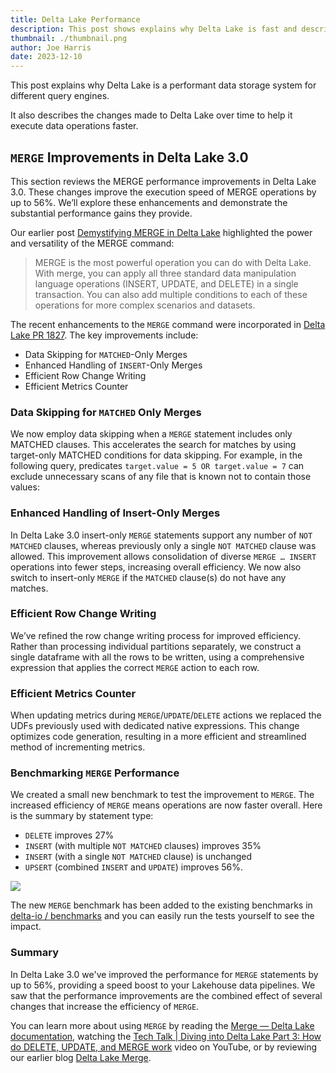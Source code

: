 ```yaml
---
title: Delta Lake Performance
description: This post shows explains why Delta Lake is fast and describes improvements to Delta Lake performance over time.
thumbnail: ./thumbnail.png
author: Joe Harris
date: 2023-12-10
---
```


This post explains why Delta Lake is a performant data storage system for different query engines.

It also describes the changes made to Delta Lake over time to help it execute data operations faster.

## `MERGE` Improvements in Delta Lake 3.0

This section reviews the MERGE performance improvements in Delta Lake 3.0. These changes improve the execution speed of MERGE operations by up to 56%. We’ll explore these enhancements and demonstrate the substantial performance gains they provide.

Our earlier post [Demystifying MERGE in Delta Lake](https://delta.io/blog/2023-02-14-delta-lake-merge/) highlighted the power and versatility of the MERGE command:

> MERGE is the most powerful operation you can do with Delta Lake. With merge, you can apply all three standard data manipulation language operations (INSERT, UPDATE, and DELETE) in a single transaction. You can also add multiple conditions to each of these operations for more complex scenarios and datasets.

The recent enhancements to the `MERGE` command were incorporated in [Delta Lake PR 1827](https://github.com/delta-io/delta/issues/1827). The key improvements include:

- Data Skipping for `MATCHED`-Only Merges
- Enhanced Handling of `INSERT`-Only Merges
- Efficient Row Change Writing
- Efficient Metrics Counter

### Data Skipping for `MATCHED` Only Merges

We now employ data skipping when a `MERGE` statement includes only MATCHED clauses. This accelerates the search for matches by using target-only MATCHED conditions for data skipping. For example, in the following query, predicates `target.value = 5 OR target.value = 7` can exclude unnecessary scans of any file that is known not to contain those values:

### Enhanced Handling of Insert-Only Merges

In Delta Lake 3.0 insert-only `MERGE` statements support any number of `NOT MATCHED` clauses, whereas previously only a single `NOT MATCHED` clause was allowed. This improvement allows consolidation of diverse `MERGE … INSERT` operations into fewer steps, increasing overall efficiency. We now also switch to insert-only `MERGE` if the `MATCHED` clause(s) do not have any matches.

### Efficient Row Change Writing

We’ve refined the row change writing process for improved efficiency. Rather than processing individual partitions separately, we construct a single dataframe with all the rows to be written, using a comprehensive expression that applies the correct `MERGE` action to each row.

### Efficient Metrics Counter

When updating metrics during `MERGE`/`UPDATE`/`DELETE` actions we replaced the UDFs previously used with dedicated native expressions. This change optimizes code generation, resulting in a more efficient and streamlined method of incrementing metrics.

### Benchmarking `MERGE` Performance

We created a small new benchmark to test the improvement to `MERGE`. The increased efficiency of `MERGE` means operations are now faster overall. Here is the summary by statement type:

- `DELETE` improves 27%
- `INSERT` (with multiple `NOT MATCHED` clauses) improves 35%
- `INSERT` (with a single `NOT MATCHED` clause) is unchanged
- `UPSERT` (combined `INSERT` and `UPDATE`) improves 56%.

![](image1.png)

The new `MERGE` benchmark has been added to the existing benchmarks in [delta-io / benchmarks](https://github.com/delta-io/delta/tree/master/benchmarks) and you can easily run the tests yourself to see the impact.

### Summary

In Delta Lake 3.0 we've improved the performance for `MERGE` statements by up to 56%, providing a speed boost to your Lakehouse data pipelines. We saw that the performance improvements are the combined effect of several changes that increase the efficiency of `MERGE`.

You can learn more about using `MERGE` by reading the [Merge — Delta Lake documentation](https://docs.delta.io/latest/delta-update.html), watching the [Tech Talk | Diving into Delta Lake Part 3: How do DELETE, UPDATE, and MERGE work](https://www.youtube.com/watch?v=7ewmcdrylsA) video on YouTube, or by reviewing our earlier blog [Delta Lake Merge](https://delta.io/blog/2023-02-14-delta-lake-merge/).
